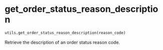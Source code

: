 # get_order_status_reason_description { #pygcapi.utils.get_order_status_reason_description }

```python
utils.get_order_status_reason_description(reason_code)
```

Retrieve the description of an order status reason code.